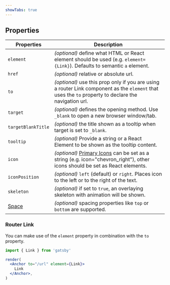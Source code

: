 ```yaml
---
showTabs: true
---
```


## Properties

| Properties                              | Description                                                                                                                                          |
| --------------------------------------- | ---------------------------------------------------------------------------------------------------------------------------------------------------- |
| `element`                               | _(optional)_ define what HTML or React element should be used (e.g. `element={Link}`). Defaults to semantic `a` element.                             |
| `href`                                  | _(optional)_ relative or absolute url.                                                                                                               |
| `to`                                    | _(optional)_ use this prop only if you are using a router Link component as the `element` that uses the `to` property to declare the navigation url. |
| `target`                                | _(optional)_ defines the opening method. Use `_blank` to open a new browser window/tab.                                                              |
| `targetBlankTitle`                      | _(optional)_ the title shown as a tooltip when target is set to `_blank`.                                                                            |
| `tooltip`                               | _(optional)_ Provide a string or a React Element to be shown as the tooltip content.                                                                 |
| `icon`                                  | _(optional)_ [Primary Icons](/icons/primary) can be set as a string (e.g. icon="chevron_right"), other icons should be set as React elements.        |
| `iconPosition`                          | _(optional)_ `left` (default) or `right`. Places icon to the left or to the right of the text.                                                       |
| `skeleton`                              | _(optional)_ if set to `true`, an overlaying skeleton with animation will be shown.                                                                  |
| [Space](/uilib/layout/space/properties) | _(optional)_ spacing properties like `top` or `bottom` are supported.                                                                                |

### Router Link

You can make use of the `element` property in combination with the `to` property.

```jsx
import { Link } from 'gatsby'

render(
  <Anchor to="/url" element={Link}>
    Link
  </Anchor>,
)
```
